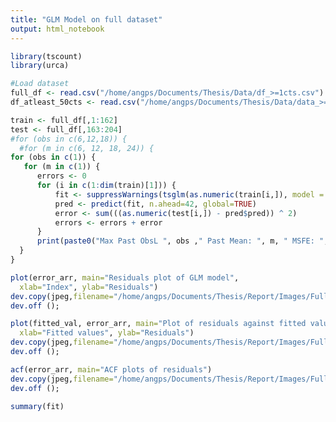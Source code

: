 ```yaml
---
title: "GLM Model on full dataset"
output: html_notebook
---
```


```r
library(tscount)
library(urca)
```

```r
#Load dataset
full_df <- read.csv("/home/angps/Documents/Thesis/Data/df_>=1cts.csv")
df_atleast_50cts <- read.csv("/home/angps/Documents/Thesis/Data/data_>=50cts.csv")
```

```r
train <- full_df[,1:162]
test <- full_df[,163:204]
#for (obs in c(6,12,18)) {
  #for (m in c(6, 12, 18, 24)) {
for (obs in c(1)) {
   for (m in c(1)) {
      errors <- 0
      for (i in c(1:dim(train)[1])) {
          fit <- suppressWarnings(tsglm(as.numeric(train[i,]), model = list(past_obs =  c(1:obs), past_mean = m), distr = "poisson"))
          pred <- predict(fit, n.ahead=42, global=TRUE)
          error <- sum(((as.numeric(test[i,]) - pred$pred)) ^ 2)
          errors <- errors + error
      }
      print(paste0("Max Past ObsL ", obs ," Past Mean: ", m, " MSFE: ", errors/42))
  }
}

```

```r
plot(error_arr, main="Residuals plot of GLM model", 
  xlab="Index", ylab="Residuals")
dev.copy(jpeg,filename="/home/angps/Documents/Thesis/Report/Images/Full_GLM_resids.jpg");
dev.off ();

```

```r
plot(fitted_val, error_arr, main="Plot of residuals against fitted values", 
  xlab="Fitted values", ylab="Residuals")
dev.copy(jpeg,filename="/home/angps/Documents/Thesis/Report/Images/Full_GLM_resids_vs_fitted.jpg");
dev.off ();

```


```r
acf(error_arr, main="ACF plots of residuals")
dev.copy(jpeg,filename="/home/angps/Documents/Thesis/Report/Images/Full_GLM_acf.jpg");
dev.off ();
```

```r
summary(fit)
```



